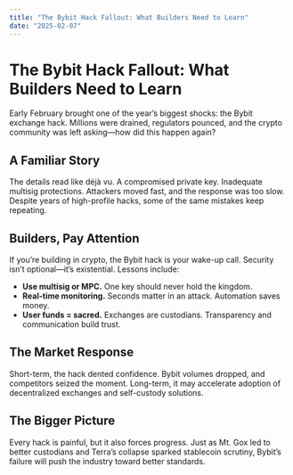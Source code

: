 ```yaml
---
title: "The Bybit Hack Fallout: What Builders Need to Learn"
date: "2025-02-07"
---
```


# The Bybit Hack Fallout: What Builders Need to Learn

Early February brought one of the year’s biggest shocks: the Bybit exchange hack. Millions were drained, regulators pounced, and the crypto community was left asking—how did this happen again?

## A Familiar Story

The details read like déjà vu. A compromised private key. Inadequate multisig protections. Attackers moved fast, and the response was too slow. Despite years of high-profile hacks, some of the same mistakes keep repeating.

## Builders, Pay Attention

If you’re building in crypto, the Bybit hack is your wake-up call. Security isn’t optional—it’s existential. Lessons include:

- **Use multisig or MPC.** One key should never hold the kingdom.  
- **Real-time monitoring.** Seconds matter in an attack. Automation saves money.  
- **User funds = sacred.** Exchanges are custodians. Transparency and communication build trust.  

## The Market Response

Short-term, the hack dented confidence. Bybit volumes dropped, and competitors seized the moment. Long-term, it may accelerate adoption of decentralized exchanges and self-custody solutions.

## The Bigger Picture

Every hack is painful, but it also forces progress. Just as Mt. Gox led to better custodians and Terra’s collapse sparked stablecoin scrutiny, Bybit’s failure will push the industry toward better standards.